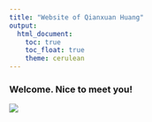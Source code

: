 ```yaml
---
title: "Website of Qianxuan Huang"
output: 
  html_document:
    toc: true
    toc_float: true
    theme: cerulean
---
```


### Welcome. Nice to meet you!

![](https://qianxuan_huang.github.io)
